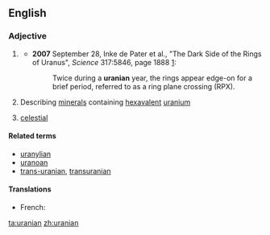 ==English==

===Adjective===
{{en-adj|-}}

# {{context|astronomy|lang=en}} {{alternative capitalization of|Uranian}}
#*'''2007''' September 28, Inke de Pater et al., "The Dark Side of the Rings of Uranus", ''Science'' 317:5846, page 1888 [http://www.sciencemag.org/cgi/content/full/317/5846/1888]:
#*:Twice during a '''uranian''' year, the rings appear edge-on for a brief period, referred to as a ring plane crossing (RPX).
# {{context|mineralogy|lang=en}} Describing [[mineral]]s containing [[hexavalent]] [[uranium]]
# {{context|dated|lang=en}} [[celestial]]

====Related terms====
*[[uranylian]]
*[[uranoan]]
*[[trans-uranian]], [[transuranian]]

====Translations====
{{trans-see|Uranian}}

{{trans-top|describing minerals containing hexavalent uranium}}
{{trans-mid}}
{{trans-bottom}}

{{trans-top|mythology}}
* French: {{t|fr|ouranien}}
{{trans-bottom}}

[[ta:uranian]]
[[zh:uranian]]
